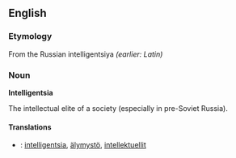 == English ==

=== Etymology ===
From the Russian intelligentsiya ''(earlier: Latin)''

=== Noun ===

'''Intelligentsia'''
 
The intellectual elite of a society (especially in pre-Soviet Russia).

==== Translations ====
*{{fi}}: [[intelligentsia]], [[älymystö]], [[intellektuellit]]